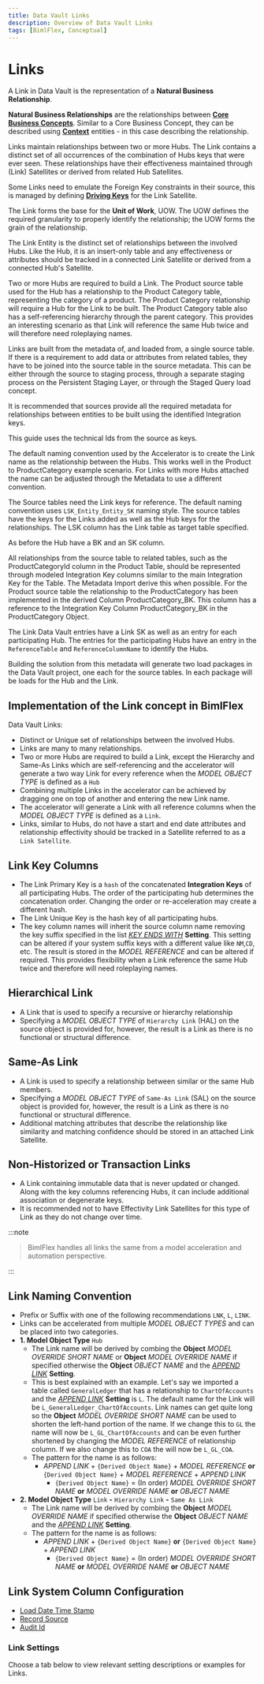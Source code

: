 ---
title: Data Vault Links
description: Overview of Data Vault Links
tags: [BimlFlex, Conceptual]
---


# Links

A Link in Data Vault is the representation of a **Natural Business Relationship**.

**Natural Business Relationships** are the relationships between [**Core Business Concepts**](bimlflex-data-vault-concept-hub). Similar to a Core Business Concept, they can be described using [**Context**](bimlflex-data-vault-concept-satellite) entities - in this case describing the relationship.

Links maintain relationships between two or more Hubs. The Link contains a distinct set of all occurrences of the combination of Hubs keys that were ever seen. These relationships have their effectiveness maintained through (Link) Satellites or derived from related Hub Satellites.

Some Links need to emulate the Foreign Key constraints in their source, this is managed by defining [**Driving Keys**](bimlflex-data-vault-driving-keys) for the Link Satellite.

The Link forms the base for the **Unit of Work**, UOW. The UOW defines the required granularity to properly identify the relationship; the UOW forms the grain of the relationship.

The Link Entity is the distinct set of relationships between the involved Hubs. Like the Hub, it is an insert-only table and any effectiveness or attributes should be tracked in a connected Link Satellite or derived from a connected Hub's Satellite.

Two or more Hubs are required to build a Link. The Product source table used for the Hub has a relationship to the Product Category table, representing the category of a product. The Product Category relationship will require a Hub for the Link to be built. The Product Category table also has a self-referencing hierarchy through the parent category. This provides an interesting scenario as that Link will reference the same Hub twice and will therefore need roleplaying names.

Links are built from the metadata of, and loaded from, a single source table. If there is a requirement to add data or attributes from related tables, they have to be joined into the source table in the source metadata. This can be either through the source to staging process, through a separate staging process on the Persistent Staging Layer, or through the Staged Query load concept.

It is recommended that sources provide all the required metadata for relationships between entities to be built using the identified Integration keys.

This guide uses the technical Ids from the source as keys.

The default naming convention used by the Accelerator is to create the Link name as the relationship between the Hubs. This works well in the Product to ProductCategory example scenario. For Links with more Hubs attached the name can be adjusted through the Metadata to use a different convention.

The Source tables need the Link keys for reference. The default naming convention uses `LSK_Entity_Entity_SK` naming style. The source tables have the keys for the Links added as well as the Hub keys for the relationships. The LSK column has the Link table as target table specified.

As before the Hub have a BK and an SK column.

All relationships from the source table to related tables, such as the ProductCategoryId column in the Product Table, should be represented through modeled Integration Key columns similar to the main Integration Key for the Table. The Metadata Import derive this when possible. For the Product source table the relationship to the ProductCategory has been implemented in the derived Column ProductCategory_BK. This column has a reference to the Integration Key Column ProductCategory_BK in the ProductCategory Object.

The Link Data Vault entries have a Link SK as well as an entry for each participating Hub. The entries for the participating Hubs have an entry in the `ReferenceTable` and `ReferenceColumnName` to identify the Hubs.

Building the solution from this metadata will generate two load packages in the Data Vault project, one each for the source tables. In each package will be loads for the Hub and the Link.

## Implementation of the Link concept in BimlFlex

Data Vault Links:

* Distinct or Unique set of relationships between the involved Hubs.
* Links are many to many relationships.
* Two or more Hubs are required to build a Link, except the Hierarchy and Same-As Links which are self-referencing and the accelerator will generate a two way Link for every reference when the *MODEL OBJECT TYPE* is defined as a `Hub`
* Combining multiple Links in the accelerator can be achieved by dragging one on top of another and entering the new Link name.
* The accelerator will generate a Link with all reference columns when the *MODEL OBJECT TYPE* is defined as a `Link`.
* Links, similar to Hubs, do not have a start and end date attributes and relationship effectivity should be tracked in a Satellite referred to as a `Link Satellite`.

## Link Key Columns

* The Link Primary Key is a `hash` of the concatenated **Integration Keys** of all participating Hubs.
  The order of the participating hub determines the concatenation order.
  Changing the order or re-acceleration may create a different hash.
* The Link Unique Key is the hash key of all participating hubs.
* The key column names will inherit the source column name removing the key suffix specified in the list [*KEY ENDS WITH*](bimlflex-app-reference-documentation-settings-index) **Setting**.
  This setting can be altered if your system suffix keys with a different value like `NM`,`CD`, etc.
  The result is stored in the *MODEL REFERENCE* and can be altered if required.
  This provides flexibility when a Link reference the same Hub twice and therefore will need roleplaying names.

## Hierarchical Link

* A Link that is used to specify a recursive or hierarchy relationship
* Specifying a *MODEL OBJECT TYPE* of `Hierarchy Link` (HAL) on the source object is provided for, however, the result is a Link as there is no functional or structural difference.

## Same-As Link

* A Link is used to specify a relationship between similar or the same Hub members.
* Specifying a *MODEL OBJECT TYPE* of `Same-As Link` (SAL) on the source object is provided for, however, the result is a Link as there is no functional or structural difference.
* Additional matching attributes that describe the relationship like similarity and matching confidence should be stored in an attached Link Satellite.

## Non-Historized or Transaction Links

* A Link containing immutable data that is never updated or changed.
  Along with the key columns referencing Hubs, it can include additional association or degenerate keys.
* It is recommended not to have Effectivity Link Satellites for this type of Link as they do not change over time.
:::note


> BimlFlex handles all links the same from a model acceleration and automation perspective.

:::


## Link Naming Convention

* Prefix or Suffix with one of the following recommendations `LNK`, `L`, `LINK`.
* Links can be accelerated from multiple *MODEL OBJECT TYPES* and can be placed into two categories.
* **1. Model Object Type** `Hub`
  * The Link name will be derived by combing the **Object** *MODEL OVERRIDE SHORT NAME* or **Object** *MODEL OVERRIDE NAME* if specified otherwise the **Object** *OBJECT NAME* and the [*APPEND LINK*](bimlflex-app-reference-documentation-settings-index) **Setting**.
  * This is best explained with an example.
    Let's say we imported a table called `GeneralLedger` that has a relationship to `ChartOfAccounts` and the [*APPEND LINK*](bimlflex-app-reference-documentation-settings-index) **Setting** is `L`.
    The default name for the Link will be `L_GeneralLedger_ChartOfAccounts`.
    Link names can get quite long so the **Object** *MODEL OVERRIDE SHORT NAME* can be used to shorten the left-hand portion of the name.
    If we change this to `GL` the name will now be `L_GL_ChartOfAccounts` and can be even further shortened by changing the *MODEL REFERENCE* of relationship column.
    If we also change this to `COA` the will now be `L_GL_COA`.
  * The pattern for the name is as follows:
    * *APPEND LINK* + `{Derived Object Name}` + *MODEL REFERENCE* **or** `{Derived Object Name}` + *MODEL REFERENCE* + *APPEND LINK*
      * `{Derived Object Name}` = (In order) *MODEL OVERRIDE SHORT NAME* **or** *MODEL OVERRIDE NAME* **or** *OBJECT NAME*
* **2. Model Object Type** `Link` **-** `Hierarchy Link` **-** `Same As Link`
  * The Link name will be derived by combing the **Object** *MODEL OVERRIDE NAME* if specified otherwise the **Object** *OBJECT NAME* and the [*APPEND LINK*](bimlflex-app-reference-documentation-settings-index) **Setting**.
  * The pattern for the name is as follows:
    * *APPEND LINK* + `{Derived Object Name}` **or** `{Derived Object Name}` + *APPEND LINK*
      * `{Derived Object Name}` = (In order) *MODEL OVERRIDE SHORT NAME* **or** *MODEL OVERRIDE NAME* **or** *OBJECT NAME*

## Link System Column Configuration

* [Load Date Time Stamp](xref:bimlflex-data-vault-best-practices#roweffectivefromdate)
* [Record Source](xref:bimlflex-data-vault-best-practices#record-source)
* [Audit Id](xref:bimlflex-data-vault-best-practices#audit-id)

### Link Settings

Choose a tab below to view relevant setting descriptions or examples for Links.

<SettingsLink />
